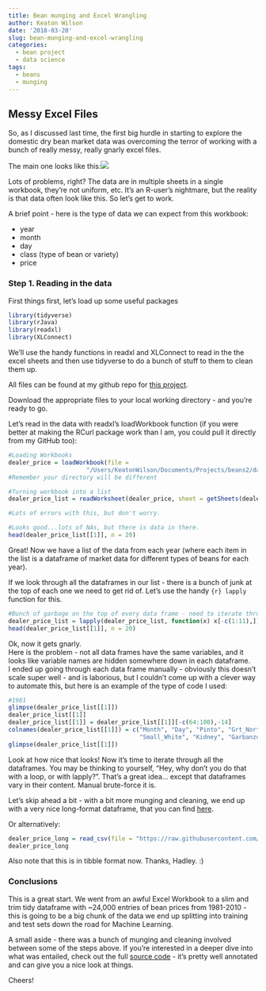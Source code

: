 ```yaml
---
title: Bean munging and Excel Wrangling
author: Keaton Wilson
date: '2018-03-20'
slug: bean-munging-and-excel-wrangling
categories:
  - bean project
  - data science
tags:
  - beans
  - munging
---
```


## Messy Excel Files  

So, as I discussed last time, the first big hurdle in starting to explore the domestic dry bean market data was overcoming
the terror of working with a bunch of really messy, really gnarly excel files. 

The main one looks like this:![](/img/beans1.png)  

Lots of problems, right? The data are in multiple sheets in a single workbook, they're not uniform, etc. It's an R-user's nightmare, but the reality is that data often look like this. So let's get to work. 

A brief point - here is the type of data we can expect from this workbook:  

* year  
* month  
* day  
* class (type of bean or variety)  
* price  
 
### Step 1. Reading in the data  

First things first, let's load up some useful packages  

```r
library(tidyverse) 
library(rJava)
library(readxl)
library(XLConnect)
```

We'll use the handy functions in readxl and XLConnect to read in the the excel sheets and then use tidyverse to do a bunch of stuff to them to clean them up. 

All files can be found at my github repo for [this project](https://github.com/keatonwilson/beans/tree/master/data).  

Download the appropriate files to your local working directory - and you're ready to go. 

Let's read in the data with readxl's loadWorkbook function (if you were better at making the RCurl package work than I am, you could pull it directly from my GitHub too):
```r
#Loading Workbooks
dealer_price = loadWorkbook(file = 
                      "/Users/KeatonWilson/Documents/Projects/beans2/data/Weekly_Dealer_price.xls") 
#Remember your directory will be different

#Turning workbook into a list
dealer_price_list = readWorksheet(dealer_price, sheet = getSheets(dealer_price))

#Lots of errors with this, but don't worry. 

#Looks good...lots of NAs, but there is data in there. 
head(dealer_price_list[[1]], n = 20)
```

Great! Now we have a list of the data from each year (where each item in the list is a dataframe of market data for different types of beans for each year). 

If we look through all the dataframes in our list - there is a bunch of junk at the top of each one we need to get rid of. Let's use the handy `{r} lapply ` function for this. 

``` r

#Bunch of garbage on the top of every data frame - need to iterate through the list and delete the first 11 rows
dealer_price_list = lapply(dealer_price_list, function(x) x[-c(1:11),])
head(dealer_price_list[[1]], n = 20)
```

Ok, now it gets gnarly.  
Here is the problem - not all data frames have the same variables, and it looks like variable names are hidden somewhere down in each dataframe.  
I ended up going through each data frame manually - obviously this doesn't scale super well - and is laborious, but I couldn't come up with a clever way to automate this, but here is an example of the type of code I used: 

``` r
#1981
glimpse(dealer_price_list[[1]])
dealer_price_list[[1]]
dealer_price_list[[1]] = dealer_price_list[[1]][-c(64:100),-14]
colnames(dealer_price_list[[1]]) = c("Month", "Day", "Pinto", "Grt_Northern", "Pink", "Sm_Red", "Navy", "B_Lima", "L_Lima", "Blackeye",
                                     "Small_White", "Kidney", "Garbanzo")
glimpse(dealer_price_list[[1]])
```

Look at how nice that looks! Now it's time to iterate through all the dataframes. You may be thinking to yourself, "Hey, why don't you do that with a loop, or with lapply?". That's a great idea... except that dataframes vary in their content. Manual brute-force it is.  

Let's skip ahead a bit - with a bit more munging and cleaning, we end up with a very nice long-format dataframe, that you can find [here](https://raw.githubusercontent.com/keatonwilson/beans/master/data/dealer_price_long.csv).  

Or alternatively:  
```r
dealer_price_long = read_csv(file = "https://raw.githubusercontent.com/keatonwilson/beans/master/data/dealer_price_long.csv?token=AefUVKUxTssySEILhpmU2TOfE32UocJfks5bq6gMwA%3D%3D")
dealer_price_long 
```

Also note that this is in tibble format now. Thanks, Hadley. :)

### Conclusions

This is a great start. We went from an awful Excel Workbook to a slim and trim tidy dataframe with ~24,000 entries of bean prices from 1981-2010 - this is going to be a big chunk of the data we end up splitting into training and test sets down the road for Machine Learning.  

A small aside - there was a bunch of munging and cleaning involved between some of the steps above. If you're interested in a deeper dive into what was entailed, check out the full [source code](https://github.com/keatonwilson/beans/blob/master/data_organization.R) - it's pretty well annotated and can give you a nice look at things.  

Cheers!

